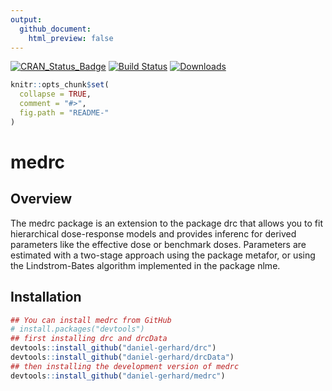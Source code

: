 ```yaml
---
output: 
  github_document:
    html_preview: false
---
```


[![CRAN_Status_Badge](http://www.r-pkg.org/badges/version/medrc)](https://cran.r-project.org/package=medrc)
[![Build Status](https://travis-ci.org/DoseResponse/medrc.svg?branch=master)](https://travis-ci.org/DoseResponse/medrc)
[![Downloads](https://cranlogs.r-pkg.org/badges/medrc)](https://cranlogs.r-pkg.org/)
 

```r
knitr::opts_chunk$set(
  collapse = TRUE,
  comment = "#>",
  fig.path = "README-"
)
```

# medrc

## Overview

The medrc package is an extension to the package drc that allows you to fit hierarchical dose-response models and provides inferenc for derived parameters like the effective dose or benchmark doses.
Parameters are estimated with a two-stage approach using the package metafor, or using the Lindstrom-Bates algorithm implemented in the package nlme.

## Installation

```r
## You can install medrc from GitHub
# install.packages("devtools")
## first installing drc and drcData
devtools::install_github("daniel-gerhard/drc")
devtools::install_github("daniel-gerhard/drcData")
## then installing the development version of medrc
devtools::install_github("daniel-gerhard/medrc")
```
